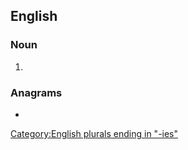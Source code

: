 ==English==

===Noun===
{{head|en|noun plural form}}

# {{plural of|flutterby|lang=en}}

===Anagrams===
* {{l|en|butterflies}}

[[Category:English plurals ending in "-ies"]]